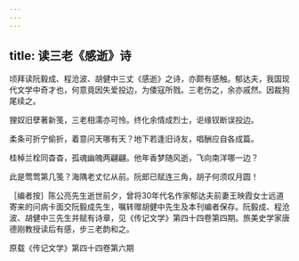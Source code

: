 ```yaml
---
---
---
```

title: 读三老《感逝》诗
---




顷拜读阮毅成、程沧波、胡健中三丈《感逝》之诗，亦颇有感触。郁达夫，我国现代文学中奇才也，何意竟因失爱投边，为倭寇所戮。三老伤之，余亦戚然。因裁狗尾续之。





狸奴旧孽著新笺，三老相濡亦可怜。终化余情成烈士，讵缘钗断误投边。

柔条可折宁偷折，着意问天哪有天？地下若逢旧诗友，唱酬应自各成篇。

桂棹兰栓同杳杳，孤魂幽魄两翩翩。他年香梦随风逝，飞向南洋哪一边？

此是莺莺第几笺？海隅老丈忆从前。阮郎已赋连三角，胡子何须叹月圆！





［编者按］陈公亮先生逝世前夕，曾将30年代名作家郁达夫前妻王映霞女士远道寄来的问病卡面交阮毅成先生，嘱转赠胡健中先生及本刊编者保存。阮毅成、程沧波、胡健中三先生并赋有诗章，见《传记文学》第四十四卷第四期。旅美史学家唐德刚教授读后有感，步三老韵和之。





原载《传记文学》第四十四卷第六期